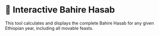 
# 📜 Interactive Bahire Hasab

This tool calculates and displays the complete Bahire Hasab for any given Ethiopian year, including all movable feasts.

<div className="flex justify-center my-8">
  <BahireHasabExample />
</div>
